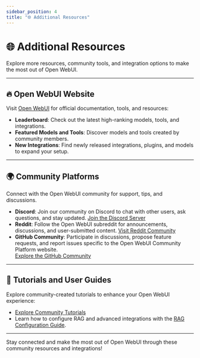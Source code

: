 ```yaml
---
sidebar_position: 4
title: "🌐 Additional Resources"
---
```


# 🌐 Additional Resources

Explore more resources, community tools, and integration options to make the most out of Open WebUI.

---

## 🔥 Open WebUI Website
Visit [Open WebUI](https://openwebui.com/) for official documentation, tools, and resources:
- **Leaderboard**: Check out the latest high-ranking models, tools, and integrations.
- **Featured Models and Tools**: Discover models and tools created by community members.
- **New Integrations**: Find newly released integrations, plugins, and models to expand your setup.

---

## 🌍 Community Platforms
Connect with the Open WebUI community for support, tips, and discussions.

- **Discord**: Join our community on Discord to chat with other users, ask questions, and stay updated.
  [Join the Discord Server](https://discord.com/invite/5rJgQTnV4s)
- **Reddit**: Follow the Open WebUI subreddit for announcements, discussions, and user-submitted content.
  [Visit Reddit Community](https://www.reddit.com/r/OpenWebUI/)
- **GitHub Community**: Participate in discussions, propose feature requests, and report issues specific to the Open WebUI Community Platform website.  
  [Explore the GitHub Community](https://github.com/open-webui/community)

---

## 📖 Tutorials and User Guides
Explore community-created tutorials to enhance your Open WebUI experience:
- [Explore Community Tutorials](/category/-tutorials)
- Learn how to configure RAG and advanced integrations with the [RAG Configuration Guide](../../tutorials/tips/rag-tutorial.md).

---

Stay connected and make the most out of Open WebUI through these community resources and integrations!
